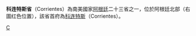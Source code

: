 {{Infobox Province AR
|province = 科连特斯省
|native_name = Corrientes
|image_flag = [[File:Bandera_de_la_Provincia_de_Corrientes.svg|100px]]
|capital =[[File:Bandera_de_la_Ciudad_de_Corrientes.svg|22px]] [[科连特斯|科连特斯]]
|area = 88,199
|population = 930,991 (2001)
|density = 10.6
|governor = Dr.Arturo Colombi
|demonym = ''correntino''
|comments =
|iso3166_2=W
}} 
'''科连特斯省'''（Corrientes）為南美國家[[阿根廷|阿根廷]]二十三省之一，位於阿根廷北部（右圖红色位置），該省首府為[[科连特斯|科连特斯]]（Corrientes）。
{{Commonscat|Corrientes Province|position=left}}
{{阿根廷行政區劃}}

[[Category:阿根廷省份|C]]
